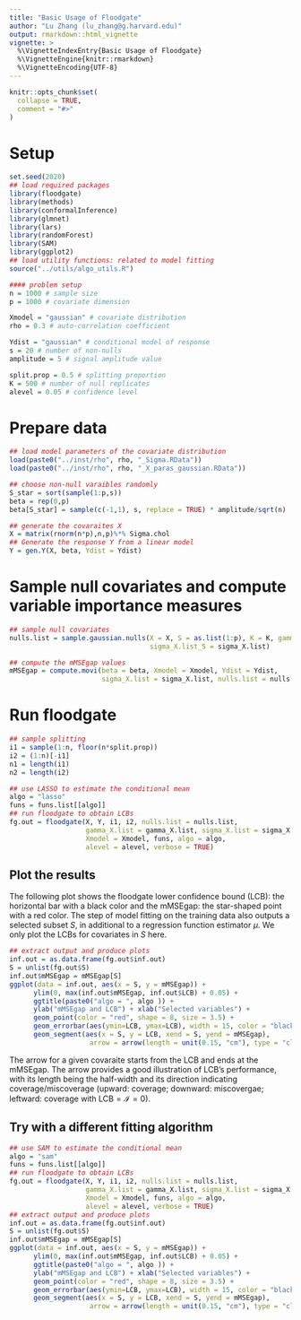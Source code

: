 ```yaml
---
title: "Basic Usage of Floodgate"
author: "Lu Zhang (lu_zhang@g.harvard.edu)"
output: rmarkdown::html_vignette
vignette: >
  %\VignetteIndexEntry{Basic Usage of Floodgate}
  %\VignetteEngine{knitr::rmarkdown}
  %\VignetteEncoding{UTF-8}
---
```


```r
knitr::opts_chunk$set(
  collapse = TRUE,
  comment = "#>"
)
```

# Setup 
```r
set.seed(2020)
## load required packages
library(floodgate)
library(methods)
library(conformalInference)
library(glmnet)
library(lars)
library(randomForest)
library(SAM)
library(ggplot2)
## load utility functions: related to model fitting
source("../utils/algo_utils.R")

#### problem setup
n = 1000 # sample size
p = 1000 # covariate dimension

Xmodel = "gaussian" # covariate distribution
rho = 0.3 # auto-correlation coefficient

Ydist = "gaussian" # conditional model of response
s = 20 # number of non-nulls
amplitude = 5 # signal amplitude value

split.prop = 0.5 # splitting proportion
K = 500 # number of null replicates
alevel = 0.05 # confidence level
```

# Prepare data
```r
## load model parameters of the covariate distribution
load(paste0("../inst/rho", rho, "_Sigma.RData"))
load(paste0("../inst/rho", rho, "_X_paras_gaussian.RData"))

## choose non-null varaibles randomly 
S_star = sort(sample(1:p,s))
beta = rep(0,p)
beta[S_star] = sample(c(-1,1), s, replace = TRUE) * amplitude/sqrt(n)

## generate the covaraites X 
X = matrix(rnorm(n*p),n,p)%*% Sigma.chol
## Generate the response Y from a linear model
Y = gen.Y(X, beta, Ydist = Ydist)
```


# Sample null covariates and compute variable importance measures
```r
## sample null covariates 
nulls.list = sample.gaussian.nulls(X = X, S = as.list(1:p), K = K, gamma_X.list_S = gamma_X.list, 
                                   sigma_X.list_S = sigma_X.list)

## compute the mMSEgap values
mMSEgap = compute.movi(beta = beta, Xmodel = Xmodel, Ydist = Ydist,
                       sigma_X.list = sigma_X.list, nulls.list = nulls.list)

```

# Run floodgate
```r
## sample splitting
i1 = sample(1:n, floor(n*split.prop))
i2 = (1:n)[-i1]
n1 = length(i1)
n2 = length(i2)

## use LASSO to estimate the conditional mean
algo = "lasso"
funs = funs.list[[algo]]
## run floodgate to obtain LCBs
fg.out = floodgate(X, Y, i1, i2, nulls.list = nulls.list,
                   gamma_X.list = gamma_X.list, sigma_X.list = sigma_X.list,
                   Xmodel = Xmodel, funs, algo = algo,
                   alevel = alevel, verbose = TRUE)
```


## Plot the results
The following plot shows the floodgate lower confidence bound (LCB): the horizontal bar with a black color and the mMSEgap: the star-shaped point with a red color. The step of model fitting on the training data also outputs a selected subset $S$, in additional to a regression function estimator $\mu$. We only plot the LCBs for covariates in $S$ here.
```r
## extract output and produce plots
inf.out = as.data.frame(fg.out$inf.out)
S = unlist(fg.out$S)
inf.out$mMSEgap = mMSEgap[S]
ggplot(data = inf.out, aes(x = S, y = mMSEgap)) + 
      ylim(0, max(inf.out$mMSEgap, inf.out$LCB) + 0.05) + 
      ggtitle(paste0("algo = ", algo )) +
      ylab("mMSEgap and LCB") + xlab("Selected variables") + 
      geom_point(color = "red", shape = 8, size = 3.5) + 
      geom_errorbar(aes(ymin=LCB, ymax=LCB), width = 15, color = "black") +
      geom_segment(aes(x = S, y = LCB, xend = S, yend = mMSEgap),
                    arrow = arrow(length = unit(0.15, "cm"), type = "closed"))
```
The arrow for a given covaraite starts from the LCB and ends at the mMSEgap. The arrow provides a good illustration of LCB's performance, with its length being the half-width and its direction indicating coverage/miscoverage (upward: coverage; downward: miscovergae; leftward: coverage with $\text{LCB}=\mathcal{I} =0$).

## Try with a different fitting algorithm
```r
## use SAM to estimate the conditional mean
algo = "sam"
funs = funs.list[[algo]]
## run floodgate to obtain LCBs
fg.out = floodgate(X, Y, i1, i2, nulls.list = nulls.list,
                   gamma_X.list = gamma_X.list, sigma_X.list = sigma_X.list,
                   Xmodel = Xmodel, funs, algo = algo,
                   alevel = alevel, verbose = TRUE)
## extract output and produce plots
inf.out = as.data.frame(fg.out$inf.out)
S = unlist(fg.out$S)
inf.out$mMSEgap = mMSEgap[S]
ggplot(data = inf.out, aes(x = S, y = mMSEgap)) + 
      ylim(0, max(inf.out$mMSEgap, inf.out$LCB) + 0.05) + 
      ggtitle(paste0("algo = ", algo )) +
      ylab("mMSEgap and LCB") + xlab("Selected variables") + 
      geom_point(color = "red", shape = 8, size = 3.5) + 
      geom_errorbar(aes(ymin=LCB, ymax=LCB), width = 15, color = "black") +
      geom_segment(aes(x = S, y = LCB, xend = S, yend = mMSEgap),
                    arrow = arrow(length = unit(0.15, "cm"), type = "closed"))
```

